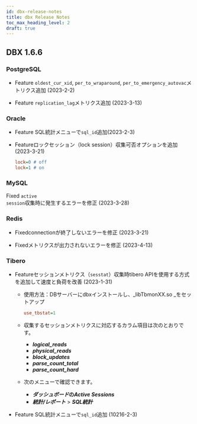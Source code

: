 ```yaml
---
id: dbx-release-notes
title: dbx Release Notes
toc_max_heading_level: 2
draft: true
---
```



## DBX 1.6.6

### PostgreSQL

-   <Status>Feature</Status> <code>oldest_cur_xid</code>, <code>per_to_wraparound</code>, <code>per_to_emergency_autovac</code>メトリクス追加 (2023-2-2)

-   <Status>Feature</Status> <code>replication_lag</code>メトリクス追加 (2023-3-13)

### Oracle

-   <Status>Feature</Status> <UI>SQL統計</UI>メニューで<code>sql_id</code>追加(2023-2-3)

-   <Status>Feature</Status>ロックセッション（lock session）収集可否オプションを追加 (2023-3-21)

    ```ini title=whatap.conf
    lock=0 # off
    lock=1 # on
    ```

### MySQL

<Status>Fixed</Status> <code>active session</code>収集時に発生するエラーを修正 (2023-3-28)

### Redis

-   <Status>Fixed</Status>connectionが終了しないエラーを修正 (2023-3-21)

-   <Status>Fixed</Status>メトリクスが出力されないエラーを修正 (2023-4-13)

### Tibero

-   <Status>Feature</Status>セッションメトリクス（<code>sesstat</code>）収集時tibero APIを使用する方式を追加して速度と負荷を改善 (2023-1-31)

    -   使用方法：DBサーバーにdbxインストールし、_libTbmonXX.so _をセットアップ

        ```ini title=whatap.conf
        use_tbstat=1
        ```

    -   収集するセッションメトリクスに対応するカラム項目は次のとおりです。

        -   **_logical_reads_**
        -   **_physical_reads_**
        -   **_block_updates_**
        -   **_parse_count_total_**
        -   **_parse_count_hard_**

    -   次のメニューで確認できます。

        -   **_ダッシュボード_**の**_Active Sessions_**
        -   **_統計/レポート_** > **_SQL統計_**

-   <Status>Feature</Status> SQL統計メニューで`sql_id`追加 (10216-2-3)
